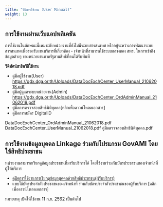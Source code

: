 ```yaml
---
title: "วิธีการใช้งาน (User Manual)"
weight: 13
---
```



## การใช้งานผ่านเว็บแอปพลิเคชัน
  
การใช้งานในลักษณะนี้เหมาะกับหน่วยงานที่ยังไม่มีระบบสารสนเทศ หรืออยู่ระหว่างการพัฒนาระบบสารสนเทศเพื่อรองรับงานบริการที่เกี่ยวข้อง - เจ้าหน้าที่สามารถใช้ระบบกลางของ สพร. ในการเข้าถึงข้อมูลต่างๆ ของหน่วยงานภาครัฐตามสิทธิที่ตนได้รับทันที

**วิดีทัศน์สาธิตวิธีใช้งาน**

<youtube id="iKmkzNik9_c" />

* คู่มือผู้ใช้งาน(User) https://gdx.dga.or.th/Uploads/DataDocExchCenter_UserManual_21062018.pdf
* คู่มือผู้ดูแลระบบหน่วยงาน(Admin) https://gdx.dga.or.th/Uploads/DataDocExchCenter_OrdAdminManual_21062018.pdf
* คู่มือการตรวจสอบสิทธินิติบุคคล[คลิกเพื่อดาวน์โหลดเอกสาร]
* คู่มือการสมัคร DigitalID

DataDocExchCenter_OrdAdminManual_21062018.pdf
DataDocExchCenter_UserManual_21062018.pdf
คู่มือตรวจสอบสิทธินิติบุคคล.pdf

## การใช้งานข้อมูลบุคคล Linkage ร่วมกับโปรแกรม GovAMI โดยใช้สิทธิประชาชน
  
หน่วยงานสามารถเรียกดูข้อมูลประชาชนที่มารับบริการได้ โดยใช้งานร่วมกับบัตรประชาชนของเจ้าหน้าที่ผู้ให้บริการ

* [คู่มือการใช้งานการเรียกดูข้อมูลบุคคลด้วยสิทธิประชาชน(ผู้รับบริการ)](@assets/files/GDX_Usermanual2card.pdf)
* แบบใช้บัตรประจำตัวประชาชนของเจ้าหน้าที่ ร่วมกับบัตรประจำตัวประชาชนของผู้รับบริการ [คลิกเพื่อดาวน์โหลดเอกสาร]

หมายเหตุ เปิดให้ใช้งาน 11 ก.ย. 2562 เป็นต้นไป